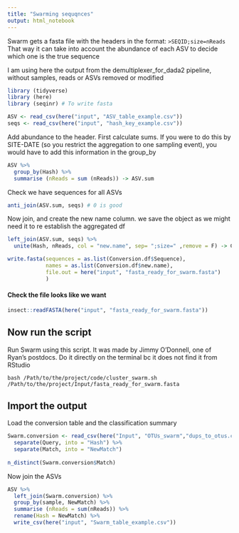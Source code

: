 ```yaml
---
title: "Swarming sequqnces"
output: html_notebook
---
```

Swarm gets a fasta file with the headers in the format:
`>SEQID;size=nReads`
That way it can take into account the abundance of each ASV to decide which one is the true sequence

I am using here the output from the demultiplexer_for_dada2 pipeline, without samples, reads or ASVs removed or modified 

```r
library (tidyverse)
library (here)
library (seqinr) # To write fasta
```

```r

ASV <- read_csv(here("input", "ASV_table_example.csv"))
seqs <- read_csv(here("input", "hash_key_example.csv"))

```

Add abundance to the header. First calculate sums. If you were to do this by SITE-DATE (so you restrict the aggregation to one sampling event), you would have to add this information in the group_by

```r
ASV %>% 
  group_by(Hash) %>% 
  summarise (nReads = sum (nReads)) -> ASV.sum
```

Check we have sequences for all ASVs
```r
anti_join(ASV.sum, seqs) # 0 is good
```

Now join, and create the new name column. we save the object as we might need it to re establish the aggregated df

```r
left_join(ASV.sum, seqs) %>% 
  unite(Hash, nReads, col = "new.name", sep= ";size=" ,remove = F) -> Conversion.df
```

```r
write.fasta(sequences = as.list(Conversion.df$Sequence),
            names = as.list(Conversion.df$new.name), 
            file.out = here("input", "fasta_ready_for_swarm.fasta")
            )

```

#### Check the file looks like we want

```r
insect::readFASTA(here("input", "fasta_ready_for_swarm.fasta"))
```

## Now run the script 

Run Swarm using this script. It was made by Jimmy O'Donnell, one of Ryan's postdocs. Do it directly on the terminal bc it does not find it from RStudio



`bash /Path/to/the/project/code/cluster_swarm.sh  /Path/to/the/project/Input/fasta_ready_for_swarm.fasta`

## Import the output

Load the conversion table and the classification summary

```r
Swarm.conversion <- read_csv(here("Input", "OTUs_swarm","dups_to_otus.csv")) %>% 
  separate(Query, into = "Hash") %>% 
  separate(Match, into = "NewMatch")
  
n_distinct(Swarm.conversion$Match)

```

Now join the ASVs

```r
ASV %>% 
  left_join(Swarm.conversion) %>% 
  group_by(sample, NewMatch) %>% 
  summarise (nReads = sum(nReads)) %>% 
  rename(Hash = NewMatch) %>% 
  write_csv(here("input", "Swarm_table_example.csv"))
```

